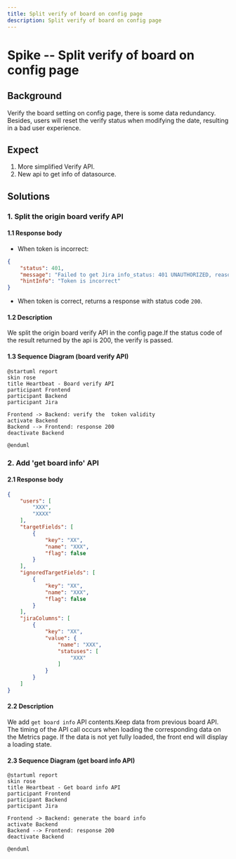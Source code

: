 ```yaml
---
title: Split verify of board on config page
description: Split verify of board on config page
---
```


# Spike -- Split verify of board on config page

## Background

Verify the board setting on config page, there is some data redundancy. Besides, users will reset the verify status when modifying the date, resulting in a bad user experience.

## Expect

 1. More simplified Verify API. 
 2. New api to get info of datasource.

## Solutions

### 1. Split the origin board verify API

#### 1.1 Response body

- When token is incorrect:
```json
{
    "status": 401,
    "message": "Failed to get Jira info_status: 401 UNAUTHORIZED, reason: [401 Unauthorized] during [GET] to [https://dorametrics.atlassian.net/rest/agile/1.0/board/2/configuration] [JiraFeignClient#getJiraBoardConfiguration(URI,String,String)]: [<?xml version=\"1.0\" encoding=\"UTF-8\" standalone=\"yes\"?><status><status-code>401</status-code><message>Client must be authenticated to access this resource.</message></status>]",
    "hintInfo": "Token is incorrect"
}
```

- When token is correct, returns a response with status code `200`.

#### 1.2 Description
We split the origin board verify API in the config page.If the status code of the result returned by the api is 200, the verify is passed.

#### 1.3 Sequence Diagram (board verify API)

```plantuml
@startuml report
skin rose
title Heartbeat - Board verify API
participant Frontend
participant Backend
participant Jira

Frontend -> Backend: verify the  token validity
activate Backend
Backend --> Frontend: response 200
deactivate Backend

@enduml
```

### 2. Add 'get board info' API

#### 2.1 Response body

```json
{
    "users": [
        "XXX",
        "XXXX"
    ],
    "targetFields": [
        {
            "key": "XX",
            "name": "XXX",
            "flag": false
        }
    ],
    "ignoredTargetFields": [
        {
            "key": "XX",
            "name": "XXX",
            "flag": false
        }
    ],
    "jiraColumns": [
        {
            "key": "XX",
            "value": {
                "name": "XXX",
                "statuses": [
                    "XXX"
                ]
            }
        }
    ]
}
```

#### 2.2 Description
We add `get board info` API contents.Keep data from previous board API.
The timing of the API call occurs when loading the corresponding data on the Metrics page.
If the data is not yet fully loaded, the front end will display a loading state.

#### 2.3 Sequence Diagram (get board info API)

```plantuml
@startuml report
skin rose
title Heartbeat - Get board info API
participant Frontend
participant Backend
participant Jira

Frontend -> Backend: generate the board info
activate Backend
Backend --> Frontend: response 200
deactivate Backend

@enduml
```
